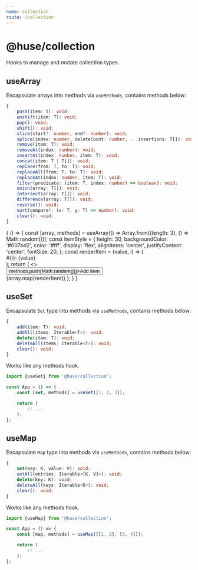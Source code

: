```yaml
---
name: collection
route: /collection
---
```



# @huse/collection

Hooks to manage and mutate collection types.

## useArray

Encapsulate arrays into methods via `useMethods`, contains methods below:

```typescript
{
    push(item: T): void;
    unshift(item: T): void;
    pop(): void;
    shift(): void;
    slice(start?: number, end?: number): void;
    splice(index: number, deleteCount: number, ...insertions: T[]): void;
    remove(item: T): void;
    removeAt(index: number): void;
    insertAt(index: number, item: T): void;
    concat(item: T | T[]): void;
    replace(from: T, to: T): void;
    replaceAll(from: T, to: T): void;
    replaceAt(index: number, item: T): void;
    filter(predicate: (item: T, index: number) => boolean): void;
    union(array: T[]): void;
    intersect(array: T[]): void;
    difference(array: T[]): void;
    reverse(): void;
    sort(compare?: (x: T, y: T) => number): void;
    clear(): void;
}
```

<Playground>
    {
        () => {
            const [array, methods] = useArray(() => Array.from({length: 3}, () => Math.random()));
            const itemStyle = {
                height: 30,
                backgroundColor: '#007bd2',
                color: '#fff',
                display: 'flex',
                alignItems: 'center',
                justifyContent: 'center',
                fontSize: 20,
            };
            const renderItem = (value, i) => (
                <div key={i} style={itemStyle}>
                    #{i}: {value}
                </div>
            );
            return (
                <>
                    <div>
                        <Button onClick={() => methods.push(Math.random())}>Add Item</Button>
                    </div>
                    {array.map(renderItem)}
                </>
            );
        }
    }
</Playground>

## useSet

Encapsulate `Set` type into methods via `useMethods`, contains methods below:

```typescript
{
    add(item: T): void;
    addAll(items: Iterable<T>): void;
    delete(item: T): void;
    deleteAll(items: Iterable<T>): void;
    clear(): void;
}
```

Works like any methods hook.

```javascript
import {useSet} from '@huse/collection';

const App = () => {
    const [set, methods] = useSet([1, 2, 3]);

    return (
        // ...
    );
};
```

## useMap

Encapsulate `Map` type into methods via `useMethods`, contains methods below:

```typescript
{
    set(key: K, value: V): void;
    setAll(entries: Iterable<[K, V]>): void;
    delete(key: K): void;
    deleteAll(keys: Iterable<K>): void;
    clear(): void;
}
```

Works like any methods hook.

```javascript
import {useMap} from '@huse/collection';

const App = () => {
    const [map, methods] = useMap([[1, 2], [3, 4]]);

    return (
        // ...
    );
};
```
